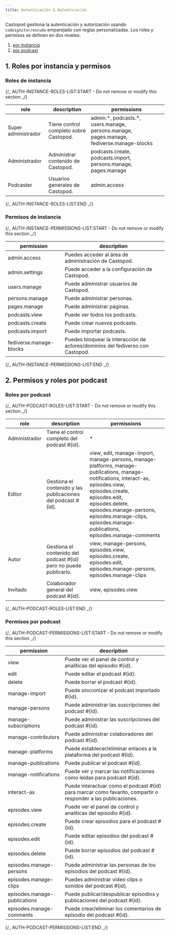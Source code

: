 ```yaml
---
title: Autenticación & Autenticación
---
```


Castopod gestiona la autenticación y autorización usando `codeignitor/escudo`
emparejado con reglas personalizadas. Los roles y permisos se definen en dos
niveles:

1. [por instancia](#1-instance-wide-roles-and-permissions)
2. [por podcast](#2-per-podcast-roles-and-permissions)

## 1. Roles por instancia y permisos

### Roles de instancia

{/_ AUTH-INSTANCE-ROLES-LIST:START - Do not remove or modify this section _/}

| role                | description                            | permissions                                                                                |
| ------------------- | -------------------------------------- | ------------------------------------------------------------------------------------------ |
| Super administrador | Tiene control completo sobre Castopod. | admin.\*, podcasts.\*, users.manage, persons.manage, pages.manage, fediverse.manage-blocks |
| Administrador       | Administrar contenido de Castopod.     | podcasts.create, podcasts.import, persons.manage, pages.manage                             |
| Podcaster           | Usuarios generales de Castopod.        | admin.access                                                                               |

{/_ AUTH-INSTANCE-ROLES-LIST:END _/}

### Permisos de instancia

{/_ AUTH-INSTANCE-PERMISSIONS-LIST:START - Do not remove or modify this section _/}

| permission              | description                                                                    |
| ----------------------- | ------------------------------------------------------------------------------ |
| admin.access            | Puedes acceder al área de administración de Castopod.                          |
| admin.settings          | Puede acceder a la configuración de Castopod.                                  |
| users.manage            | Puede administrar usuarios de Castopod.                                        |
| persons.manage          | Puede administrar personas.                                                    |
| pages.manage            | Puede administrar páginas.                                                     |
| podcasts.view           | Puede ver todos los podcasts.                                                  |
| podcasts.create         | Puede crear nuevos podcasts.                                                   |
| podcasts.import         | Puede importar podcasts.                                                       |
| fediverse.manage-blocks | Puedes bloquear la interacción de actores/dominios del fediverso con Castopod. |

{/_ AUTH-INSTANCE-PERMISSIONS-LIST:END _/}

## 2. Permisos y roles por podcast

### Roles por podcast

{/_ AUTH-PODCAST-ROLES-LIST:START - Do not remove or modify this section _/}

| role          | description                                                         | permissions                                                                                                                                                                                                                                                                                 |
| ------------- | ------------------------------------------------------------------- | ------------------------------------------------------------------------------------------------------------------------------------------------------------------------------------------------------------------------------------------------------------------------------------------- |
| Administrador | Tiene el control completo del podcast #\{id\}.                      | \*                                                                                                                                                                                                                                                                                          |
| Editor        | Gestiona el contenido y las publicaciones del podcast #\{id\}.      | view, edit, manage-import, manage-persons, manage-platforms, manage-publications, manage-notifications, interact-as, episodes.view, episodes.create, episodes.edit, episodes.delete, episodes.manage-persons, episodes.manage-clips, episodes.manage-publications, episodes.manage-comments |
| Autor         | Gestiona el contenido del podcast #\{id\} pero no puede publicarlo. | view, manage-persons, episodes.view, episodes.create, episodes.edit, episodes.manage-persons, episodes.manage-clips                                                                                                                                                                         |
| Invitado      | Colaborador general del podcast #\{id\}.                            | view, episodes.view                                                                                                                                                                                                                                                                         |

{/_ AUTH-PODCAST-ROLES-LIST:END _/}

### Permisos por podcast

{/_ AUTH-PODCAST-PERMISSIONS-LIST:START - Do not remove or modify this section _/}

| permission                   | description                                                                                                     |
| ---------------------------- | --------------------------------------------------------------------------------------------------------------- |
| view                         | Puede ver el panel de control y analíticas del episodio #\{id\}.                                                |
| edit                         | Puede editar el podcast #\{id\}.                                                                                |
| delete                       | Puede borrar el podcast #\{id\}.                                                                                |
| manage-import                | Puede sincronizar el podcast importado #\{id\}.                                                                 |
| manage-persons               | Puede administrar las suscripciones del podcast #\{id\}.                                                        |
| manage-subscriptions         | Puede administrar las suscripciones del podcast #\{id\}.                                                        |
| manage-contributors          | Puede administrar colaboradores del podcast #\{id\}.                                                            |
| manage-platforms             | Puede establecer/eliminar enlaces a la plataforma del podcast #\{id\}.                                          |
| manage-publications          | Puede publicar el podcast #\{id\}.                                                                              |
| manage-notifications         | Puede ver y marcar las notificaciones como leídas para podcast #\{id\}.                                         |
| interact-as                  | Puede interactuar como el podcast #\{id\} para marcar como favarito, compartir o responder a las publicaciones. |
| episodes.view                | Puede ver el panel de control y analíticas del episodio #\{id\}.                                                |
| episodes.create              | Puede crear episodios para el podcast #\{id\}.                                                                  |
| episodes.edit                | Puede editar episodios del podcast #\{id\}.                                                                     |
| episodes.delete              | Puede borrar episodios del podcast #\{id\}.                                                                     |
| episodes.manage-persons      | Puede administrar las personas de los episodios del podcast #\{id\}.                                            |
| episodes.manage-clips        | Puedes administrar video clips o sonidos del podcast #\{id\}.                                                   |
| episodes.manage-publications | Puede publicar/despublicar episodios y publicaciones del podcast #\{id\}.                                       |
| episodes.manage-comments     | Puede crear/eliminar los comentarios de episodio del podcast #\{id\}.                                           |

{/_ AUTH-PODCAST-PERMISSIONS-LIST:END _/}
